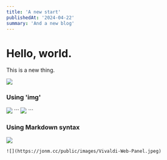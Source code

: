 ```yaml
---
title: 'A new start'
publishedAt: '2024-04-22'
summary: 'And a new blog'
---
```


# Hello, world.

This is a new thing.

![](https://ih1.redbubble.net/image.5070709070.7036/bg,f8f8f8-flat,750x,075,f-pad,750x1000,f8f8f8.u6.jpg)

### Using 'img'
<img src='app/public/images/Vivaldi-Web-Panel.jpeg' />
```
<img src='app/public/images/Vivaldi-Web-Panel.jpeg' />
```

### Using Markdown syntax
![](https://jonm.cc/public/images/Vivaldi-Web-Panel.jpeg)
```
![](https://jonm.cc/public/images/Vivaldi-Web-Panel.jpeg)
```